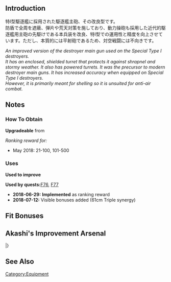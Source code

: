 {{EquipmentInfo|294}}

==Introduction==
特I型駆逐艦に採用された駆逐艦主砲、その改良型です。<br>防盾で全周を遮蔽、弾片や荒天対策を施しており、動力操砲も採用した近代的駆逐艦用主砲の先駆けである本兵装を改良、特I型での運用性と精度を向上させています。ただし、本質的には平射砲であるため、対空戦闘には不向きです。

''An improved version of the destroyer main gun used on the Special Type I destroyers.''<br> 
''It has an enclosed, shielded turret that protects it against shrapnel and stormy weather. It also has powered turrets. It was the precursor to modern destroyer main guns. It has increased accuracy when equipped on Special Type I destroyers.''<br>
''However, it is primarily meant for shelling so it is unsuited for anti-air combat.''

==Notes==
<div class="mw-collapsible"><h3>How To Obtain</h3>
<div class="mw-collapsible-content">
'''Upgradeable''' from {{Equipment/Link|12.7cm Twin Gun Mount Model A}}

''Ranking reward for:''
* May 2018: 21-100, 101-500

</div></div>

<div class="mw-collapsible"><h3>Uses</h3>
<div class="mw-collapsible-content">
'''Used to improve''' {{Equipment/Link|12.7cm Twin Gun Mount Model A Kai 3 (Wartime Modification) + Anti-Aircraft Fire Director}}

'''Used by quests: '''[[Quests#F76|F76]], [[Quests#F77|F77]]

</div></div>


<div class="mw-collapsible><h3>Updates History</h3>
<div class="mw-collapsible-content>
* '''2018-06-29:''' '''Implemented''' as ranking reward
* '''2018-07-12:''' Visible bonuses added (61cm Triple synergy)
</div></div>

==Fit Bonuses==
{{:12.7cm Twin Gun Mount Model A Kai 2/Bonuses}}

==Akashi's Improvement Arsenal==
{{AkashiWorkshop}}
{{AkashiWorkshopLine
|Name=12.7cm Twin Mount Type-A Kai 2
|ItemType=RedGunLight
|Fuel=10
|Ammo=40
|Steel=70
|Baux=0
|Mats0-5=2/3
|Mats6-9=3/4
|Mats10=-
|Screws0-5=2/2
|Screws6-9=3/5
|Screws10=-
|EquipConsume0-5=2x{{RedGunLight|12.7cm Twin Mount Type-A}}
|EquipConsume6-9=2x{{GreenGunDP|10cm Twin High-angle Mount}}
|EquipConsume10=-
|Sun=✓
|Mon=✓
|Tue=✓
|Wed=✓
|Thu=✓
|Fri=✓
|Sat=✓
|2ndShip=[[Fubuki#Second Upgrade|Fubuki Kai Ni]]
}}
|}

==See Also==

{{Equipmentlist}}
[[Category:Equipment]]